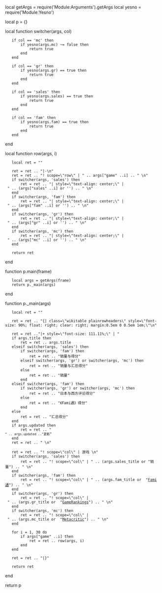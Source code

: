 local getArgs = require('Module:Arguments').getArgs
local yesno = require('Module:Yesno')

local p = {}

local function switcher(args, col)
	if col == 'mc' then
		if yesno(args.mc) ~= false then
			return true
		end
	end
	
	if col == 'gr' then
		if yesno(args.gr) == true then
			return true
		end
	end
	
	if col == 'sales' then
		if yesno(args.sales) == true then
			return true
		end
	end
	
	if col == 'fam' then
		if yesno(args.fam) == true then
			return true
		end
	end

end
	
local function row(args, i)
	local ret = ""

	ret = ret .. "|-\n"
	ret = ret .. "! scope=\"row\" | " .. args["game" ..i] .. " \n"
	if switcher(args, 'sales') then
		ret = ret .. "| style=\"text-align: center;\" | " .. (args["sales" ..i] or '') .. " \n"
	end
	if switcher(args, 'fam') then
		ret = ret .. "| style=\"text-align: center;\" | " .. (args["fam" ..i] or '') .. " \n"
	end
	if switcher(args, 'gr') then
		ret = ret .. "| style=\"text-align: center;\" | " .. (args["gr" ..i] or '') .. " \n"
	end
	if switcher(args, 'mc') then
		ret = ret .. "| style=\"text-align: center;\" | " .. (args["mc" ..i] or '') .. " \n"
	end
	
	return ret
end

function p.main(frame)
	local args = getArgs(frame)
	return p._main(args)
end

function p._main(args)
	local ret = ""

	ret = ret .. "{| class=\"wikitable plainrowheaders\" style=\"font-size: 90%; float: right; clear: right; margin:0.5em 0 0.5em 1em;\"\n"
	
	ret = ret .."|+ style=\"font-size: 111.11%;\" | "
	if args.title then
		ret = ret .. args.title
	elseif switcher(args, 'sales') then
		if switcher(args, 'fam') then
			ret = ret .. "销量与得分"
		elseif switcher(args, 'gr') or switcher(args, 'mc') then
			ret = ret .. "销量与汇总得分"
		else
			ret = ret .. "销量"
		end
	elseif switcher(args, 'fam') then
		if switcher(args, 'gr') or switcher(args, 'mc') then
			ret = ret .. "日本与西方评论得分"
		else
			ret = ret .. "《Fami通》得分"
		end
	else
		ret = ret .. "汇总得分"
	end
	if args.updated then
		ret = ret .. "<br /><small>" .. args.updated .."更新</small>"
	end
	ret = ret .. " \n"
	
	ret = ret .. "! scope=\"col\" | 游戏 \n"
	if switcher(args, 'sales') then
		ret = ret .. "! scope=\"col\" | " .. (args.sales_title or "销量") .. " \n"
	end
	if switcher(args, 'fam') then
		ret = ret .. "! scope=\"col\" | " .. (args.fam_title or  "[[Fami通|Fami通]]") .. " \n"
	end
	if switcher(args, 'gr') then
		ret = ret .. "! scope=\"col\" | " .. (args.gr_title or  "[[GameRankings|GameRankings]]") .. " \n"
	end
	if switcher(args, 'mc') then
		ret = ret .. "! scope=\"col\" | " .. (args.mc_title or  "[[Metacritic|Metacritic]]") .. " \n"
	end
	
	for i = 1, 30 do
		if args["game" ..i] then
			ret = ret .. row(args, i)
		end
	end
	
	ret = ret .. "|}"
	
	return ret
end

return p